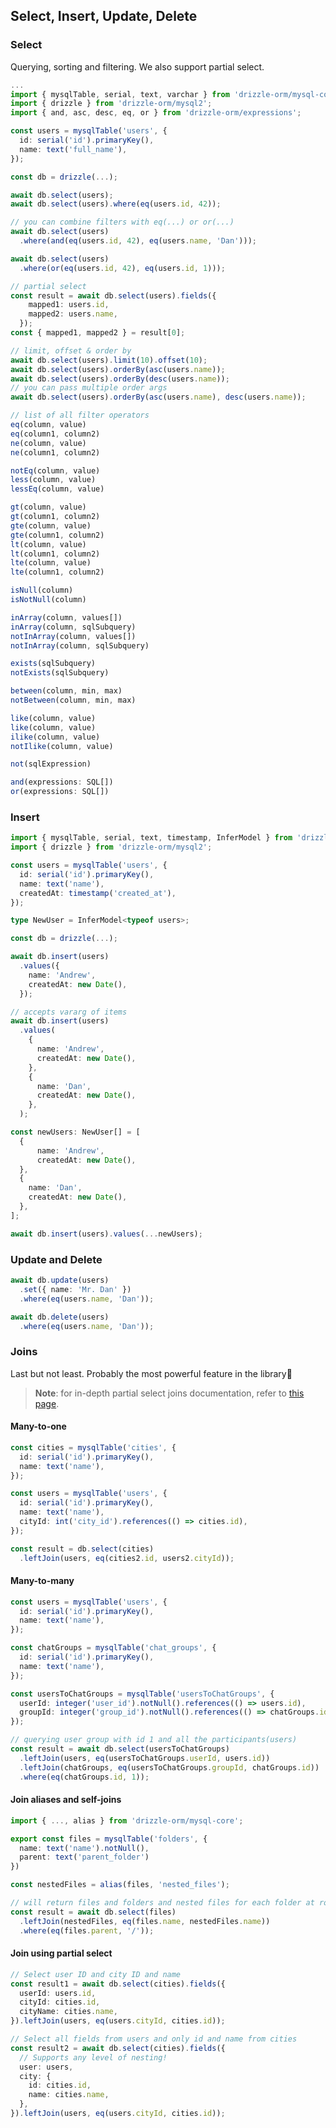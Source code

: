## Select, Insert, Update, Delete

### Select

Querying, sorting and filtering. We also support partial select.

```typescript copy
...
import { mysqlTable, serial, text, varchar } from 'drizzle-orm/mysql-core';
import { drizzle } from 'drizzle-orm/mysql2';
import { and, asc, desc, eq, or } from 'drizzle-orm/expressions';

const users = mysqlTable('users', {
  id: serial('id').primaryKey(),
  name: text('full_name'),
});

const db = drizzle(...);

await db.select(users);
await db.select(users).where(eq(users.id, 42));

// you can combine filters with eq(...) or or(...)
await db.select(users)
  .where(and(eq(users.id, 42), eq(users.name, 'Dan')));

await db.select(users)
  .where(or(eq(users.id, 42), eq(users.id, 1)));

// partial select
const result = await db.select(users).fields({
    mapped1: users.id,
    mapped2: users.name,
  });
const { mapped1, mapped2 } = result[0];

// limit, offset & order by
await db.select(users).limit(10).offset(10);
await db.select(users).orderBy(asc(users.name));
await db.select(users).orderBy(desc(users.name));
// you can pass multiple order args
await db.select(users).orderBy(asc(users.name), desc(users.name));

// list of all filter operators
eq(column, value)
eq(column1, column2)
ne(column, value)
ne(column1, column2)

notEq(column, value)
less(column, value)
lessEq(column, value)

gt(column, value)
gt(column1, column2)
gte(column, value)
gte(column1, column2)
lt(column, value)
lt(column1, column2)
lte(column, value)
lte(column1, column2)

isNull(column)
isNotNull(column)

inArray(column, values[])
inArray(column, sqlSubquery)
notInArray(column, values[])
notInArray(column, sqlSubquery)

exists(sqlSubquery)
notExists(sqlSubquery)

between(column, min, max)
notBetween(column, min, max)

like(column, value)
like(column, value)
ilike(column, value)
notIlike(column, value)

not(sqlExpression)

and(expressions: SQL[])
or(expressions: SQL[])
```

### Insert

```typescript copy
import { mysqlTable, serial, text, timestamp, InferModel } from 'drizzle-orm/mysql-core';
import { drizzle } from 'drizzle-orm/mysql2';

const users = mysqlTable('users', {
  id: serial('id').primaryKey(),
  name: text('name'),
  createdAt: timestamp('created_at'),
});

type NewUser = InferModel<typeof users>;

const db = drizzle(...);

await db.insert(users)
  .values({
    name: 'Andrew',
    createdAt: new Date(),
  });

// accepts vararg of items
await db.insert(users)
  .values(
    {
      name: 'Andrew',
      createdAt: new Date(),
    },
    {
      name: 'Dan',
      createdAt: new Date(),
    },
  );

const newUsers: NewUser[] = [
  {
      name: 'Andrew',
      createdAt: new Date(),
  },
  {
    name: 'Dan',
    createdAt: new Date(),
  },
];

await db.insert(users).values(...newUsers);
```

### Update and Delete

```typescript copy
await db.update(users)
  .set({ name: 'Mr. Dan' })
  .where(eq(users.name, 'Dan'));

await db.delete(users)
  .where(eq(users.name, 'Dan'));
```

### Joins

Last but not least. Probably the most powerful feature in the library🚀

> **Note**: for in-depth partial select joins documentation, refer to [this page](./joins).

#### Many-to-one

```typescript copy
const cities = mysqlTable('cities', {
  id: serial('id').primaryKey(),
  name: text('name'),
});

const users = mysqlTable('users', {
  id: serial('id').primaryKey(),
  name: text('name'),
  cityId: int('city_id').references(() => cities.id),
});

const result = db.select(cities)
  .leftJoin(users, eq(cities2.id, users2.cityId));
```

#### Many-to-many

```typescript copy
const users = mysqlTable('users', {
  id: serial('id').primaryKey(),
  name: text('name'),
});

const chatGroups = mysqlTable('chat_groups', {
  id: serial('id').primaryKey(),
  name: text('name'),
});

const usersToChatGroups = mysqlTable('usersToChatGroups', {
  userId: integer('user_id').notNull().references(() => users.id),
  groupId: integer('group_id').notNull().references(() => chatGroups.id),
});

// querying user group with id 1 and all the participants(users)
const result = await db.select(usersToChatGroups)
  .leftJoin(users, eq(usersToChatGroups.userId, users.id))
  .leftJoin(chatGroups, eq(usersToChatGroups.groupId, chatGroups.id))
  .where(eq(chatGroups.id, 1));
```

#### Join aliases and self-joins

```typescript copy
import { ..., alias } from 'drizzle-orm/mysql-core';

export const files = mysqlTable('folders', {
  name: text('name').notNull(),
  parent: text('parent_folder')
})

const nestedFiles = alias(files, 'nested_files');

// will return files and folders and nested files for each folder at root dir
const result = await db.select(files)
  .leftJoin(nestedFiles, eq(files.name, nestedFiles.name))
  .where(eq(files.parent, '/'));
```

#### Join using partial select

```typescript copy
// Select user ID and city ID and name
const result1 = await db.select(cities).fields({
  userId: users.id,
  cityId: cities.id,
  cityName: cities.name,
}).leftJoin(users, eq(users.cityId, cities.id));

// Select all fields from users and only id and name from cities
const result2 = await db.select(cities).fields({
  // Supports any level of nesting!
  user: users,
  city: {
    id: cities.id,
    name: cities.name,
  },
}).leftJoin(users, eq(users.cityId, cities.id));
```